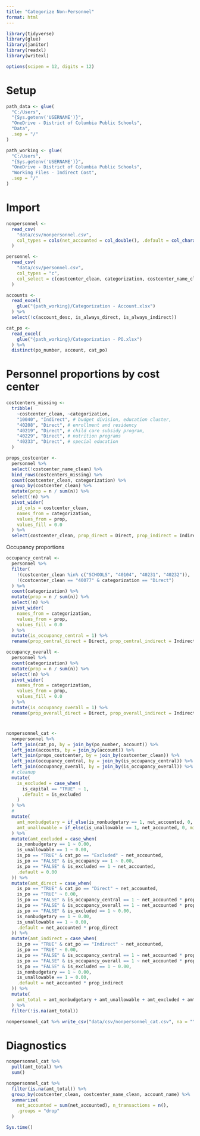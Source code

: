 ```yaml
---
title: "Categorize Non-Personnel"
format: html
---
```


```r
library(tidyverse)
library(glue)
library(janitor)
library(readxl)
library(writexl)

options(scipen = 12, digits = 12)
```

# Setup

```r
path_data <- glue(
  "C:/Users",
  "{Sys.getenv('USERNAME')}",
  "OneDrive - District of Columbia Public Schools",
  "Data",
  .sep = "/"
)

path_working <- glue(
  "C:/Users",
  "{Sys.getenv('USERNAME')}",
  "OneDrive - District of Columbia Public Schools",
  "Working Files - Indirect Cost",
  .sep = "/"
)
```

# Import

```r
nonpersonnel <-
  read_csv(
    "data/csv/nonpersonnel.csv",
    col_types = cols(net_accounted = col_double(), .default = col_character())
  )

personnel <-
  read_csv(
    "data/csv/personnel.csv",
    col_types = "c",
    col_select = c(costcenter_clean, categorization, costcenter_name_clean)
  )

accounts <-
  read_excel(
    glue("{path_working}/Categorization - Account.xlsx")
  ) %>%
  select(!c(account_desc, is_always_direct, is_always_indirect))

cat_po <-
  read_excel(
    glue("{path_working}/Categorization - PO.xlsx")
  ) %>%
  distinct(po_number, account, cat_po)
```

# Personnel proportions by cost center

```r
costcenters_missing <-
  tribble(
    ~costcenter_clean, ~categorization,
    "10040", "Indirect", # budget division, education cluster,
    "40208", "Direct", # enrollment and residency
    "40219", "Direct", # child care subsidy program,
    "40229", "Direct", # nutrition programs
    "40233", "Direct", # special education
  )
```

```r
props_costcenter <-
  personnel %>%
  select(!costcenter_name_clean) %>%
  bind_rows(costcenters_missing) %>%
  count(costcenter_clean, categorization) %>%
  group_by(costcenter_clean) %>%
  mutate(prop = n / sum(n)) %>%
  select(!n) %>%
  pivot_wider(
    id_cols = costcenter_clean,
    names_from = categorization,
    values_from = prop,
    values_fill = 0.0
  ) %>%
  select(costcenter_clean, prop_direct = Direct, prop_indirect = Indirect)
```

Occupancy proportions

```r
occupancy_central <- 
  personnel %>%
  filter(
    !(costcenter_clean %in% c("SCHOOLS", "40104", "40231", "40232")),
    !(costcenter_clean == "40077" & categorization == "Direct")
  ) %>% 
  count(categorization) %>% 
  mutate(prop = n / sum(n)) %>%
  select(!n) %>%
  pivot_wider(
    names_from = categorization,
    values_from = prop,
    values_fill = 0.0
  ) %>% 
  mutate(is_occupancy_central = 1) %>% 
  rename(prop_central_direct = Direct, prop_central_indirect = Indirect)

occupancy_overall <- 
  personnel %>%
  count(categorization) %>% 
  mutate(prop = n / sum(n)) %>%
  select(!n) %>%
  pivot_wider(
    names_from = categorization,
    values_from = prop,
    values_fill = 0.0
  ) %>% 
  mutate(is_occupancy_overall = 1) %>% 
  rename(prop_overall_direct = Direct, prop_overall_indirect = Indirect)

```

#

```r
nonpersonnel_cat <-
  nonpersonnel %>%
  left_join(cat_po, by = join_by(po_number, account)) %>%
  left_join(accounts, by = join_by(account)) %>%
  left_join(props_costcenter, by = join_by(costcenter_clean)) %>%
  left_join(occupancy_central, by = join_by(is_occupancy_central)) %>%
  left_join(occupancy_overall, by = join_by(is_occupancy_overall)) %>%
  # cleanup
  mutate(
    is_excluded = case_when(
      is_capital == "TRUE" ~ 1,
      .default = is_excluded
    )
  ) %>%
  #
  mutate(
    amt_nonbudgetary = if_else(is_nonbudgetary == 1, net_accounted, 0, missing = 0),
    amt_unallowable = if_else(is_unallowable == 1, net_accounted, 0, missing = 0)
  ) %>%
  mutate(amt_excluded = case_when(
    is_nonbudgetary == 1 ~ 0.00,
    is_unallowable == 1 ~ 0.00,
    is_po == "TRUE" & cat_po == "Excluded" ~ net_accounted,
    is_po == "FALSE" & is_occupancy == 1 ~ 0.00,
    is_po == "FALSE" & is_excluded == 1 ~ net_accounted,
    .default = 0.00
  )) %>%
  mutate(amt_direct = case_when(
    is_po == "TRUE" & cat_po == "Direct" ~ net_accounted,
    is_po == "TRUE" ~ 0.00,
    is_po == "FALSE" & is_occupancy_central == 1 ~ net_accounted * prop_central_direct,
    is_po == "FALSE" & is_occupancy_overall == 1 ~ net_accounted * prop_overall_direct,
    is_po == "FALSE" & is_excluded == 1 ~ 0.00,
    is_nonbudgetary == 1 ~ 0.00,
    is_unallowable == 1 ~ 0.00,
    .default = net_accounted * prop_direct
  )) %>%
  mutate(amt_indirect = case_when(
    is_po == "TRUE" & cat_po == "Indirect" ~ net_accounted,
    is_po == "TRUE" ~ 0.00,
    is_po == "FALSE" & is_occupancy_central == 1 ~ net_accounted * prop_central_indirect,
    is_po == "FALSE" & is_occupancy_overall == 1 ~ net_accounted * prop_overall_indirect,
    is_po == "FALSE" & is_excluded == 1 ~ 0.00,
    is_nonbudgetary == 1 ~ 0.00,
    is_unallowable == 1 ~ 0.00,
    .default = net_accounted * prop_indirect
  )) %>%
  mutate(
    amt_total = amt_nonbudgetary + amt_unallowable + amt_excluded + amt_direct + amt_indirect
  ) %>%
  filter(!is.na(amt_total))
```

```r
nonpersonnel_cat %>% write_csv("data/csv/nonpersonnel_cat.csv", na = "")
```

# Diagnostics

```r
nonpersonnel_cat %>%
  pull(amt_total) %>%
  sum()
```

```r
nonpersonnel_cat %>%
  filter(is.na(amt_total)) %>%
  group_by(costcenter_clean, costcenter_name_clean, account_name) %>%
  summarize(
    net_accounted = sum(net_accounted), n_transactions = n(),
    .groups = "drop"
  )
```

```r
Sys.time()
```
